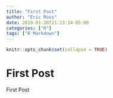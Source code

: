 ```yaml
---
title: "First Post"
author: "Eric Ross"
date: 2019-01-26T21:13:14-05:00
categories: ["R"]
tags: ["R Markdown"]
---
```


```r
knitr::opts_chunk$set(collapse = TRUE)
```

# First Post

First Post
